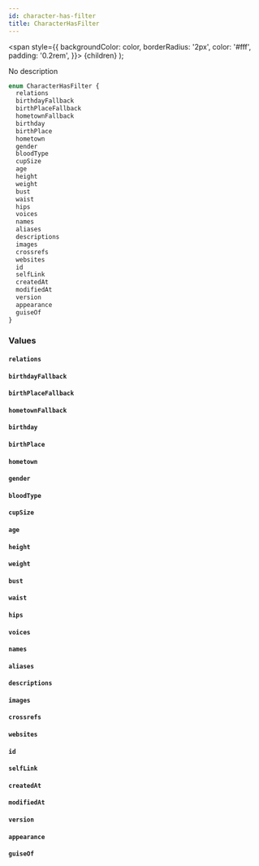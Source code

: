 ```yaml
---
id: character-has-filter
title: CharacterHasFilter
---
```


<span
style={{
      backgroundColor: color,
      borderRadius: '2px',
      color: '#fff',
      padding: '0.2rem',
    }}>
{children}
</span>
);

No description

```graphql
enum CharacterHasFilter {
  relations
  birthdayFallback
  birthPlaceFallback
  hometownFallback
  birthday
  birthPlace
  hometown
  gender
  bloodType
  cupSize
  age
  height
  weight
  bust
  waist
  hips
  voices
  names
  aliases
  descriptions
  images
  crossrefs
  websites
  id
  selfLink
  createdAt
  modifiedAt
  version
  appearance
  guiseOf
}
```

### Values

#### `relations`

#### `birthdayFallback`

#### `birthPlaceFallback`

#### `hometownFallback`

#### `birthday`

#### `birthPlace`

#### `hometown`

#### `gender`

#### `bloodType`

#### `cupSize`

#### `age`

#### `height`

#### `weight`

#### `bust`

#### `waist`

#### `hips`

#### `voices`

#### `names`

#### `aliases`

#### `descriptions`

#### `images`

#### `crossrefs`

#### `websites`

#### `id`

#### `selfLink`

#### `createdAt`

#### `modifiedAt`

#### `version`

#### `appearance`

#### `guiseOf`

